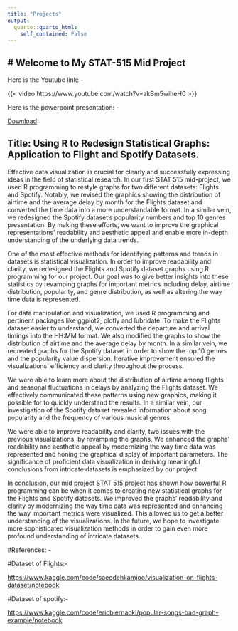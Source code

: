```yaml
---
title: "Projects"
output:
  quarto::quarto_html:
    self_contained: False
---
```


## \# Welcome to My STAT-515 Mid Project

Here is the Youtube link: -

{{< video https://www.youtube.com/watch?v=akBm5wiheH0 >}}


Here is the powerpoint presentation: -

[Download](https://docs.google.com/presentation/d/1tK0qvPov3dz7nH5euSGVJkUElKdROaQw/edit?usp=drive_link&ouid=111637161254397432115&rtpof=true&sd=true)

## Title: Using R to Redesign Statistical Graphs: Application to Flight and Spotify Datasets.

Effective data visualization is crucial for clearly and successfully expressing ideas in the field of statistical research. In our first STAT 515 mid-project, we used R programming to restyle graphs for two different datasets: Flights and Spotify. Notably, we revised the graphics showing the distribution of airtime and the average delay by month for the Flights dataset and converted the time data into a more understandable format. In a similar vein, we redesigned the Spotify dataset's popularity numbers and top 10 genres presentation. By making these efforts, we want to improve the graphical representations' readability and aesthetic appeal and enable more in-depth understanding of the underlying data trends.

One of the most effective methods for identifying patterns and trends in datasets is statistical visualization. In order to improve readability and clarity, we redesigned the Flights and Spotify dataset graphs using R programming for our project. Our goal was to give better insights into these statistics by revamping graphs for important metrics including delay, airtime distribution, popularity, and genre distribution, as well as altering the way time data is represented.

For data manipulation and visualization, we used R programming and pertinent packages like ggplot2, plotly and lubridate. To make the Flights dataset easier to understand, we converted the departure and arrival timings into the HH:MM format. We also modified the graphs to show the distribution of airtime and the average delay by month. In a similar vein, we recreated graphs for the Spotify dataset in order to show the top 10 genres and the popularity value dispersion. Iterative improvement ensured the visualizations' efficiency and clarity throughout the process.

We were able to learn more about the distribution of airtime among flights and seasonal fluctuations in delays by analyzing the Flights dataset. We effectively communicated these patterns using new graphics, making it possible for to quickly understand the results. In a similar vein, our investigation of the Spotify dataset revealed information about song popularity and the frequency of various musical genres

We were able to improve readability and clarity, two issues with the previous visualizations, by revamping the graphs. We enhanced the graphs' readability and aesthetic appeal by modernizing the way time data was represented and honing the graphical display of important parameters. The significance of proficient data visualization in deriving meaningful conclusions from intricate datasets is emphasized by our project.

In conclusion, our mid project STAT 515 project has shown how powerful R programming can be when it comes to creating new statistical graphs for the Flights and Spotify datasets. We improved the graphs' readability and clarity by modernizing the way time data was represented and enhancing the way important metrics were visualized. This allowed us to get a better understanding of the visualizations. In the future, we hope to investigate more sophisticated visualization methods in order to gain even more profound understanding of intricate datasets.

#References: -

#Dataset of Flights:-

<a href="https://www.kaggle.com/code/saeedehkamjoo/visualization-on-flights-dataset/notebook" target="_blank">https://www.kaggle.com/code/saeedehkamjoo/visualization-on-flights-dataset/notebook</a>

#Dataset of spotify:-

<a href="https://www.kaggle.com/code/ericbiernacki/popular-songs-bad-graph-example/notebook" target="_blank">https://www.kaggle.com/code/ericbiernacki/popular-songs-bad-graph-example/notebook</a>
